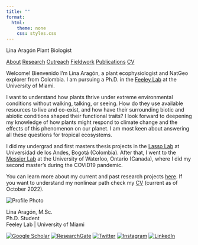 ```yaml
---
title: ""
format:
  html:
    theme: none
    css: styles.css
---
```


<div class="header-container">
<div class="main-header">
<div class="header-id">
 <span class="dot"></span>
 <span class="name">Lina Aragón</span>
 <span class="subtitle">Plant Biologist</span>
</div>
 <nav class="header-nav">
  <a href="index.html">About</a>
  <a href="research.html">Research</a>
  <a href="outreach.html">Outreach</a>
  <a href="fieldwork.html">Fieldwork</a>
  <a href="publications.html">Publications</a>
  <a href="cv.html">CV</a>
</nav>
</div>
</div>

<div class="page-wrapper">
<div class="main-content-container">
<div class="bio-left">
 <span class="welcome">Welcome! Bienvenido</span>
    I'm Lina Aragón, a plant ecophysiologist and NatGeo explorer from Colombia. I am pursuing a Ph.D. in the [Feeley Lab](https://www.feeleylab.com/) at the University of Miami.

I want to understand how plants thrive under extreme environmental conditions without walking, talking, or seeing. How do they use available resources to live and co-exist, and how have their surrounding biotic and abiotic conditions shaped their functional traits? I look forward to deepening my knowledge of how plants might respond to climate change and the effects of this phenomenon on our planet. I am most keen about answering all these questions for tropical ecosystems.

I did my undergrad and first masters thesis projects in the [Lasso Lab](https://lassolab.uniandes.edu.co/) at Universidad de los Andes, Bogotá (Colombia). After that, I went to the [Messier Lab](https://messierlab.github.io/) at the University of Waterloo, Ontario (Canada), where I did my second master's during the COVID19 pandemic.

You can learn more about my current and past research projects [here](research.html). If you want to understand my nonlinear path check my [CV](cv.html) (current as of October 2022).
</div>
<div class="profile-column">
<div class="profile-pic-container">
 <img src="assets/images/lina_field_main.jpg" alt="Profile Photo" class="profile-pic">
</div>
 <span class="profile-name">Lina Aragón, M.Sc.</span>
<div class="profile-role">Ph.D. Student<br>Feeley Lab | University of Miami</div>
<div class="social-icons">
  <a href="https://scholar.google.com/"><img src="icons/google-scholar.svg" alt="Google Scholar"></a>
  <a href="https://www.researchgate.net/"><img src="icons/researchgate.svg" alt="ResearchGate"></a>
  <a href="https://twitter.com/"><img src="icons/twitter.svg" alt="Twitter"></a>
  <a href="https://instagram.com/"><img src="icons/instagram.svg" alt="Instagram"></a>
  <a href="https://linkedin.com/"><img src="icons/linkedin.svg" alt="LinkedIn"></a>
</div>
</div>
</div>
</div>
